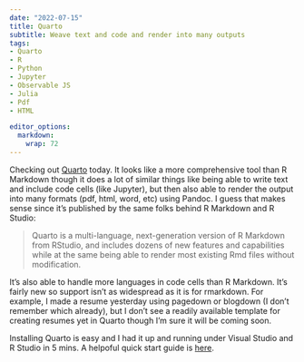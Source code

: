 ```yaml
---
date: "2022-07-15"
title: Quarto
subtitle: Weave text and code and render into many outputs
tags:
- Quarto
- R
- Python
- Jupyter 
- Observable JS
- Julia
- Pdf
- HTML

editor_options: 
  markdown: 
    wrap: 72
---
```


Checking out [Quarto](https://quarto.org) today. It looks like a more comprehensive tool than R Markdown though it does a lot of similar things like being able to write text and include code cells (like Jupyter), but then also able to render the output into many formats (pdf, html, word, etc) using Pandoc. I guess that makes sense since it's published by the same folks behind R Markdown and R Studio:

>  Quarto is a multi-language, next-generation version of R Markdown from RStudio, and includes dozens of new features and capabilities while at the same being able to render most existing Rmd files without modification.

It's also able to handle more languages in code cells than R Markdown. It's fairly new so support isn't as widespread as it is for rmarkdown. For example, I made a resume yesterday using pagedown or blogdown (I don't remember which already), but I don't see a readily available template for creating resumes yet in Quarto though I'm sure it will be coming soon.

Installing Quarto is easy and I had it up and running under Visual Studio and R Studio in 5 mins. A helpoful quick start guide is [here](https://quarto.org/docs/get-started/).

